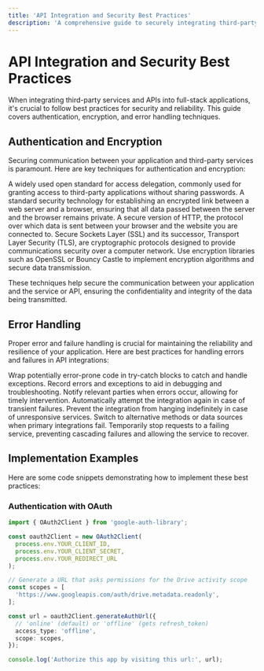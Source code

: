 ```yaml
---
title: 'API Integration and Security Best Practices'
description: 'A comprehensive guide to securely integrating third-party services and APIs into full-stack applications'
---
```


# API Integration and Security Best Practices

When integrating third-party services and APIs into full-stack applications, it's crucial to follow best practices for security and reliability. This guide covers authentication, encryption, and error handling techniques.

## Authentication and Encryption

Securing communication between your application and third-party services is paramount. Here are key techniques for authentication and encryption:

<AccordionGroup>
  <Accordion title="Authentication Techniques">
    <Steps>
      <Step title="OAuth">
        A widely used open standard for access delegation, commonly used for granting access to third-party applications without sharing passwords.
      </Step>
      <Step title="SSL (Secure Sockets Layer)">
        A standard security technology for establishing an encrypted link between a web server and a browser, ensuring that all data passed between the server and the browser remains private.
      </Step>
      <Step title="HTTPS">
        A secure version of HTTP, the protocol over which data is sent between your browser and the website you are connected to.
      </Step>
    </Steps>
  </Accordion>

  <Accordion title="Encryption Techniques">
    <Steps>
      <Step title="SSL/TLS">
        Secure Sockets Layer (SSL) and its successor, Transport Layer Security (TLS), are cryptographic protocols designed to provide communications security over a computer network.
      </Step>
      <Step title="Encryption Libraries">
        Use encryption libraries such as OpenSSL or Bouncy Castle to implement encryption algorithms and secure data transmission.
      </Step>
    </Steps>
  </Accordion>
</AccordionGroup>

These techniques help secure the communication between your application and the service or API, ensuring the confidentiality and integrity of the data being transmitted.

## Error Handling

Proper error and failure handling is crucial for maintaining the reliability and resilience of your application. Here are best practices for handling errors and failures in API integrations:

<AccordionGroup>
  <Accordion title="Error Handling Best Practices">
    <Steps>
      <Step title="Use try-catch blocks">
        Wrap potentially error-prone code in try-catch blocks to catch and handle exceptions.
      </Step>
      <Step title="Implement Logging">
        Record errors and exceptions to aid in debugging and troubleshooting.
      </Step>
      <Step title="Set up Alerts">
        Notify relevant parties when errors occur, allowing for timely intervention.
      </Step>
    </Steps>
  </Accordion>

  <Accordion title="Failure Handling Techniques">
    <Steps>
      <Step title="Implement Retries">
        Automatically attempt the integration again in case of transient failures.
      </Step>
      <Step title="Set Timeouts">
        Prevent the integration from hanging indefinitely in case of unresponsive services.
      </Step>
      <Step title="Define Fallbacks">
        Switch to alternative methods or data sources when primary integrations fail.
      </Step>
      <Step title="Use Circuit Breakers">
        Temporarily stop requests to a failing service, preventing cascading failures and allowing the service to recover.
      </Step>
    </Steps>
  </Accordion>
</AccordionGroup>

## Implementation Examples

Here are some code snippets demonstrating how to implement these best practices:

### Authentication with OAuth

```typescript
import { OAuth2Client } from 'google-auth-library';

const oauth2Client = new OAuth2Client(
  process.env.YOUR_CLIENT_ID,
  process.env.YOUR_CLIENT_SECRET,
  process.env.YOUR_REDIRECT_URL
);

// Generate a URL that asks permissions for the Drive activity scope
const scopes = [
  'https://www.googleapis.com/auth/drive.metadata.readonly',
];

const url = oauth2Client.generateAuthUrl({
  // 'online' (default) or 'offline' (gets refresh_token)
  access_type: 'offline',
  scope: scopes,
});

console.log('Authorize this app by visiting this url:', url);
